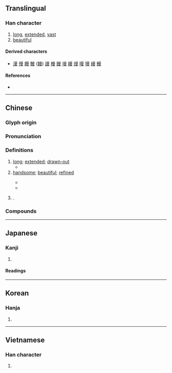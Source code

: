{{character info}}
==Translingual==

===Han character===
{{Han char|rn=73|rad=曰|as=07|sn=11|four=60407|canj=AWLE|ids=⿳⺜罒又}}

# [[long]], [[extended]], [[vast]]
# [[beautiful]]

====Derived characters====
* [[漫]] [[慢]] [[饅]] [[鰻]] ([[鳗]]) [[謾]] [[槾]] [[鏝]] [[墁]] [[嫚]] [[熳]] [[𠼦]] [[獌]] [[縵]] [[䡬]]

====References====
* {{Han ref|kx=0503.020|dkj=14298|dj=0876.040|hdz=10399.150|uh=66FC|ud=26364|bh=B0D2|bd=45266}}

----

==Chinese==
{{zh-forms}}

===Glyph origin===
{{Han etym}}

===Pronunciation===
{{zh-pron
|m=màn
|c=maan6
|mn=bān/qz,xm,zz:boān
|mn-t=bhuang6/bhuêng6/mang6
|mn-t_note=bhuang6 - Shantou; bhuêng6 - Chaozhou; mang6 - literary, used in {{zh-l|*曼谷}}
|mc=y
|oc=y
|ma=
|cat=a
}}

===Definitions===
{{zh-hanzi}}

# [[long]]; [[extended]]; [[drawn-out]]
#* {{zh-x|韓 ^娥 因 曼-聲 哀哭，一 里 老幼 悲愁 垂-涕 相對，三日 不 食。|Han E, full of hurt, thus cried out in '''long''' wailing songs, and people of the neighbourhood found themselves sad, desolate, and full of tears, and for three days they were unable to eat.|ref=Liezi}}
# [[handsome]]; [[beautiful]]; [[refined]]
#: {{zh-x|曼妙|graceful; beautiful}}
#* {{zh-x|曼 理 皓 齒，說{yuè} 情 而 捐 精。|The beauty having '''delicate''' skin and pretty white teeth pleases feeling but exhausts energy.|ref=Hanfeizi}}
#* {{zh-x|今 雖 欲 自 雕琢，曼 辭 以 自-飾，無益 於 俗，不-信，適 足 取 辱 耳。|Now although I might try to add glory and fame to myself, or with '''fine''' words seek to excuse my error, it would have no effect on the vulgar. I would not be believed, but would only take upon myself further shame.|CL|ref=1st century {{BCE}}, {{w|Sima Qian}}, ''Letter to Ren An''. Translated by {{w|Burton Watson}}.}}
# {{surname|zh|nodot=1}}.

===Compounds===
{{zh-der|布希曼|安曼|土庫曼|曼妙|曼荼羅|曼延|曼暖|曼羨|曼儂|曼徹斯特|曼麗|曼睩|曼靡|曼波|曼衍|曼壽|曼聲|曼陀林|曼辭|曼澤|曼哈坦島|曼陀羅|柔曼|曼荊|曼鬋|曼谷|阿利曼|靡曼|輕歌曼舞|羅曼蒂克|阿曼|諾曼第|羅曼史|諾曼人|莫曼斯克|曼珠沙華|加里曼丹|祁曼塔格|寶天曼|喀勒塔吐格曼|吐曼塔勒|艾西曼|拜什吐格曼}}

----

==Japanese==

===Kanji===
{{ja-kanji|grade=|rs=曰07}}

# {{rfdef|ja|sort=曰07}}

====Readings====
{{ja-readings
|goon=まん, もん
|kanon=ばん
|kun=なが-い, ひ-く, ひろ-い
}}

----

==Korean==

===Hanja===
{{ko-hanja|hangeul=만|eumhun=|rv=man|mr=man|y=man}}

# {{rfdef|ko|sort=曰07}}

----

==Vietnamese==

===Han character===
{{vi-readings|reading=man, mạn|rs=曰07}}

# {{rfdef|vi|sort=曰07}}